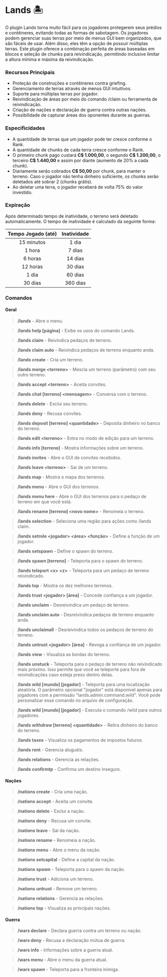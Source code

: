 # Lands :desert_island:

O plugin Lands torna muito fácil para os jogadores protegerem seus prédios e contêineres, evitando todas as formas de sabotagem. Os jogadores podem gerenciar suas terras por meio de menus GUI bem organizados, que são fáceis de usar. Além disso, eles têm a opção de possuir múltiplas terras. Este plugin oferece a combinação perfeita de áreas baseadas em blocos e seleção de chunks para reivindicação, permitindo inclusive limitar a altura mínima e máxima da reivindicação.

### Recursos Principais
- Proteção de construções e contêineres contra griefing.
- Gerenciamento de terras através de menus GUI intuitivos.
- Suporte para múltiplas terras por jogador.
- Reivindicação de áreas por meio do comando /claim ou ferramenta de reivindicação.
- Criação de nações e declaração de guerra contra outras nações.
- Possibilidade de capturar áreas dos oponentes durante as guerras.

### Especificidades

- A quantidade de terras que um jogador pode ter cresce conforme o Rank.
- A quantidade de chunks de cada terra cresce conforme o Rank.
- O primeiro chunk pago custará **C$ 1.000,00**, o segundo **C$ 1.200,00**, o terceiro **C$ 1.440,00** e assim por diante (aumento de 20% a cada chunk).
- Diariamente serão cobrados **C$ 50,00** por chunk, para manter o terreno. Caso o jogador não tenha dinheiro suficiente, os chunks serão deletados até sobrar 2 (chunks grátis).
- Ao deletar uma terra, o jogador receberá de volta 75% do valor investido.

### Expiração

Após determinado tempo de inatividade, o terreno será deletado automaticamente. O tempo de inatividade é calculado da seguinte forma:

| Tempo Jogado (até) | Inatividade |
|:------------:|:------------------:|
| 15 minutos        | 1 dia            |
| 1 hora        | 7 dias           |
| 6 horas        | 14 dias           |
| 12 horas        | 30 dias           |
| 1 dia        | 60 dias           |
| 30 dias        | 360 dias           |

### Comandos

#### Geral
> **/lands** - Abre o menu.

> **/lands help \[página\]** - Exibe os usos do comando Lands.

> **/lands claim** - Reivindica pedaços de terreno.

> **/lands claim auto** - Reivindica pedaços de terreno enquanto anda.

> **/lands create** - Cria um terreno.

> **/lands merge \<terreno\>** - Mescla um terreno (parâmetro) com seu outro terreno.

> **/lands accept \<terreno\>** - Aceita convites.

> **/lands chat \[terreno\] \<mensagem\>** - Conversa com o terreno.

> **/lands delete** - Exclui seu terreno.

> **/lands deny** - Recusa convites.

> **/lands deposit \[terreno\] \<quantidade\>** - Deposita dinheiro no banco do terreno.

> **/lands edit \<terreno\>** - Entra no modo de edição para um terreno.

> **/lands info \[terreno\]** - Mostra informações sobre um terreno.

> **/lands invites** - Abre o GUI de convites recebidos.

> **/lands leave \<terreno\>** - Sai de um terreno.

> **/lands map** - Mostra o mapa dos terrenos.

> **/lands menu** - Abre o GUI dos terrenos.

> **/lands menu here** - Abre o GUI dos terrenos para o pedaço de terreno em que você está.

> **/lands rename \[terreno\] \<novo nome\>** - Renomeia o terreno.

> **/lands selection** - Seleciona uma região para ações como /lands claim.

> **/lands setrole \<jogador\> \<área\> \<função\>** - Define a função de um jogador.

> **/lands setspawn** - Define o spawn do terreno.

> **/lands spawn \[terreno\]** - Teleporta para o spawn do terreno.

> **/lands teleport \<x\> \<z\>** - Teleporta para um pedaço de terreno reivindicado.

> **/lands top** - Mostra os dez melhores terrenos.

> **/lands trust \<jogador\> \[área\]** - Concede confiança a um jogador.

> **/lands unclaim** - Desreivindica um pedaço de terreno.

> **/lands unclaim auto** - Desreivindica pedaços de terreno enquanto anda.

> **/lands unclaimall** - Desreivindica todos os pedaços de terreno do terreno.

> **/lands untrust \<jogador\> \[área\]** - Revoga a confiança de um jogador.

> **/lands view** - Visualiza as bordas do terreno.

> **/lands unstuck** - Teleporta para o pedaço de terreno não reivindicado mais próximo. Isso permite que você se teleporte para fora de reivindicações caso esteja preso dentro delas.

> **/lands wild \[mundo\] \[jogador\]** - Teleporta para uma localização aleatória. O parâmetro opcional "jogador" está disponível apenas para jogadores com a permissão "lands.admin.command.wild". Você pode personalizar esse comando no arquivo de configuração.

> **/lands wild \[mundo\] \[jogador\]** - Executa o comando /wild para outros jogadores.

> **/lands withdraw \[terreno\] \<quantidade\>** - Retira dinheiro do banco do terreno.

> **/lands taxes** - Visualiza os pagamentos de impostos futuros.

> **/lands rent** - Gerencia aluguéis.

> **/lands relations** - Gerencia as relações.

> **/lands confirmtp** - Confirma um destino inseguro.

#### Nações

> **/nations create** - Cria uma nação.

> **/nations accept** - Aceita um convite.

> **/nations delete** - Exclui a nação.

> **/nations deny** - Recusa um convite.

> **/nations leave** - Sai da nação.

> **/nations rename** - Renomeia a nação.

> **/nations menu** - Abre o menu da nação.

> **/nations setcapital** - Define a capital da nação.

> **/nations spawn** - Teleporta para o spawn da nação.

> **/nations trust** - Adiciona um terreno.

> **/nations untrust** - Remove um terreno.

> **/nations relations** - Gerencia as relações.

> **/nations top** - Visualiza as principais nações.

#### Guerra

> **/wars declare** - Declara guerra contra um terreno ou nação.

> **/wars deny** - Recusa a declaração mútua de guerra.

> **/wars info** - Informações sobre a guerra atual.

> **/wars menu** - Abre o menu da guerra atual.

> **/wars spawn** - Teleporta para a fronteira inimiga.
